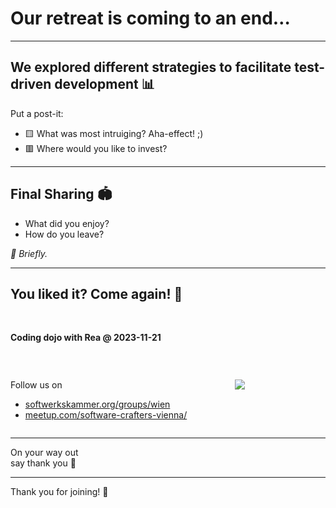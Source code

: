 # Our retreat is coming to an end...

---

## We explored different strategies to facilitate test-driven development 📊

Put a post-it:

- 🟨 What was most intruiging? Aha-effect! ;)
- 🟥 Where would you like to invest?

---

## Final Sharing 🏟️

* What did you enjoy?
* How do you leave?

*🤏 Briefly.*

---

## You liked it? Come again! 🔁

<br>

**Coding dojo with Rea @ 2023-11-21**

<br>

:::: {.columns}

::: {.column width="70%"}
Follow us on

* [softwerkskammer.org/groups/wien](softwerkskammer.org/groups/wien)
* [meetup.com/software-crafters-vienna/](meetup.com/software-crafters-vienna/)
:::

::: {.column width="30%"}
![](./sessions/n_outro/meetup-link.svg){fig-align="center"}
:::

::::

---

::: {.r-fit-text}
On your way out
<br>
say thank you 🤝
:::

---

::: {.r-fit-text}
Thank you for joining! 🎈
:::
